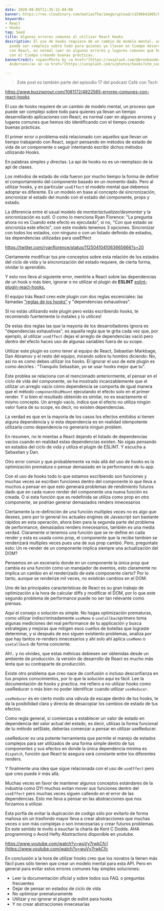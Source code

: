 ```yaml
---
date: 2020-08-05T11:35:12-04:00
banner: https://res.cloudinary.com/matiasfha/image/upload/v1596641805/brook-anderson-gTQbZXL417Q-unsplash_si4ngk.jpg
keywords:
- React
- Hooks
tag: Seed
title: Algunos errores comunes al utilizar React Hooks
description: El uso de hooks requiere de un cambio de modelo mental, un proceso que
  puede ser complejo sobre todo para quienes ya llevan un tiempo desarrollando aplicaciones
  con React, es normal caer en algunos errores y lugares comunes que hemos ido identificando
  con el tiempo creando buenas prácticas.
bannerCredit: <span>Photo by <a href="[https://unsplash.com/@brookanderson?utm_source=unsplash&amp;utm_medium=referral&amp;utm_content=creditCopyText](https://unsplash.com/@brookanderson?utm_source=unsplash&amp;utm_medium=referral&amp;utm_content=creditCopyText)">Brook
  Anderson</a> on <a href="[https://unsplash.com/s/photos/hooks?utm_source=unsplash&amp;utm_medium=referral&amp;utm_content=creditCopyText](https://unsplash.com/s/photos/hooks?utm_source=unsplash&amp;utm_medium=referral&amp;utm_content=creditCopyText)">Unsplash</a></span>

---
```

> Este post es también parte del episodio 17 del podcast Café con Tech

https://www.buzzsprout.com/1081172/4822565-errores-comunes-con-react-hooks

El uso de hooks requiere de un cambio de modelo mental, un proceso que puede ser complejo sobre todo para quienes ya llevan un tiempo desarrollando aplicaciones con React, es normal caer en algunos errores y lugares comunes que hemos ido identificando con el tiempo creando buenas prácticas.

El primer error o problema está relacionado con aquellos que llevan un tiempo trabajando con React, seguir pensando en métodos de estado de vida de un componente o seguir intentando escribir dichos métodos utilizando Hooks.

En palabras simples y directas. La api de hooks no es un reemplazo de la api de clases.

Los métodos de estado de vida fueron por mucho tiempo la forma de definir el comportamiento del componente basado en un momento dado. Pero al utilizar hooks, y en particular `useEffect` el modelo mental que debemos adoptar es diferente. Es un modelo en base al concepto de sincronización, sincronizar el estado del mundo con el estado  del componente, props y estado.

La diferencia entre el usual modelo de *montar/actualizar/desmontar*  y la sincronización es sutil. O como lo menciona Ryan Florence: "La pregunta ahora no es Cuando este efecto es ejecutado", si no, "Con que estado se sincroniza este efecto", con este modelo tenemos 3 opciones. Sincronizar con todos los estados, con ninguno o con un listado definido de estados, las dependencias utilizadas para useEffect

https://twitter.com/ryanflorence/status/1125041041063665666?s=20

Ciertamente modificar tus pre-conceptos sobre esta relación de los estados del ciclo de vida y la sincronización del estado requiere, de cierta forma, olvidar lo aprendido.

Y esto nos lleva al siguiente error, mentirle a React sobre las dependencias de un hook o más bien, ignorar o no utilizar el plugin de **ESLINT** [eslint-plugin-react-hooks.](https://www.google.com/search?client=safari&rls=en&q=eslint-plugin-react-hooks&ie=UTF-8&oe=UTF-8)

El equipo trás React creo este plugin con dos reglas escenciales: las llamadas ["reglas de los hooks"](https://es.reactjs.org/docs/hooks-rules.html) y "dependencias exhaustivas".

SI no estás utilizando este plugin pero estás escribiendo hooks, te recomiendo fuertemente lo instales y lo utilices!

De estas dos reglas las que la mayoría de los desarrolladores ignora es "dependencias exhaustivas", es aquella regla que te grita cada vez que, por ejemplo, al utilizar `useEffect` dejas el arreglo de dependencias vació pero dentro del efecto haces uso de algunas variables fuera de su scope.

Utilizar este plugin es como tener al equipo de React, Sebastian Markbage, Dan Abramov y el resto del equipo, mirando sobre tu hombro diciendo: No, así no es como debes utilizar los hooks. El ignorar el uso de este plugin es como decirles : "Tranquilo Sebastian, yo se usar hooks mejor que tu".

Este problea se relaciona con el mencionado anteriormente, el pensar en el ciclo de vida del componente, se ha mostrado incanzablemente que el utilizar un arreglo vacío cómo dependencia se comporta de igual manera que el método `componentDidMount` ejecutando el efecto solo en el primer render. Y si bien el resultado obtenido es similar, no es exactamente el mismo concepto. Un arreglo vacío, indica que el efecto no utiliza ningún valor fuera de su scope, es decir, no existen dependencias.

La verdad es que en la mayoría de los casos los efectos emitidos si tienen alguna dependencia y si esta dependencia es en realidad idempotente utilizarla como dependencia no generaría ningun problem.

En resumen, no le mientas a React dejando el listado de dependencias vacíos cuando en realidad estas dependencias existen. No sigas pensando en estados del ciclo de vida y utiliza el plugin de ESLINT. Y escucha a Sebastian y Dan.

Otro error común y que probablemente va más allá del uso de hooks es la optimización prematura o pensar demasiado en la performance de tu app.

Con el uso de hooks todo lo que estamos escribiendo son funciones y muchas veces se escriben funciones dentro del componente lo que lleva a muchos a pensar en que esto generará problemas de rendimiento futuros dado que en cada nuevo render del componente una nueva función es creada. O si esta función que es redefinida se utiliza como prop en otro componente, se podrían generar demasiados renders innecesarios

Ciertamente la re-definición de una función multiples veces no es algo que desees, pero por lo general los actuales engines de Javascript son bastante rápidos en esta operación,  ahora bien para la segunda parte del problema de performance, demasiados renders innecesarios, también es una media verdad. Claramente si tenemos una función que se re-define en cada render y esta es usada como prop, el componente que la recibe tambien se renderizará multiples veces pues una de sus prop cambió. 
Pero, preguntate esto: Un re-render de un componente implica siempre una actualización del DOM?

Pensemos en un escenario donde en un componente la única prop que cambia es una función como un manejador de eventos, esto claramente no implica un cambio en el renderizado de este componente cierto? Por lo tanto, aunque se renderize mil veces, no existirán cambios en el DOM.

Uno de las principales características de React es su gran trabajo de optimización  a la hora de calcular diffs y modificar el DOM, por lo que este segundo problema de performance puede no ser tan relevante como piensas.

Aquí el consejo o solución es simple. No hagas optimización prematuras, como utilizar indiscriminadamente `useMemo` o `useCallback`primero toma algunas mediciones del real performance de tu applicación y busca estrategias y mejoras que mitigen esos cuellos de botellas que lograste determinar, y si después de eso siguen existiento problemas, analiza por que hay tantos re-renders innecesarios y ahí solo ahí aplica `useMemo` o `useCallback` de forma conciente.

Ah!.. y no olvides, que estas métricas debiesen ser obtenidas desde un ambiente de producción. la versión de desarrollo de React es mucho más lenta que su contraparte de producción.

Existe otro problema que creo nace de confusión o incluso desconfianza en tus propios conocimientos, por lo que la solución aquí es fácil. Lee la documentación  de hooks y practica. me refiero a no utilizar hooks como useReducer o más bien no poder identificar cuando utilizar `useReducer`.

`useReducer` es en cierto modo una válvula de escape dentro de los hooks, te da la posibilidad clara y directa de desacoplar los cambios de estado de tus efectos.

Como regla general, si comienzas a establecer un valor de estado en dependencia del valor actual del estado, es decir, utilizas la forma funcional de tu método setState, deberías comenzar a pensar en utilizar useReducer.

useReducer es una potente herramienta que permite el manejo de estados complejos para ser utilizados de una forma simple dentro de tus componentes y sus efectos en donde la única dependencia minima es `dispatch`, función que React te asegura será constante entre los diferentes renders.

Y finalmente una idea que sigue relacionada con el uso de `useEffect` pero que creo puede ir más allá.

Muchas veces en favor de mantener algunos conceptos estándares de la industria como DYI muchos evitan mover sus funciones dentro del `useEffect` pero muchas veces siguen callendo en el error de las dependencias. Esto me lleva a pensar en las abstracciones que nos forzamos a utilizar.

Esta porfía de evitar la duplcación de codigo sólo por evitarlo de forma mañosa sin un trasfondo mayor lleva a crear abstracciones que muchas veces o son más complejas o son innecesarias y crear futuros problemas. 
En este sentido te invito a esuchar la charla de Kent C Dodds. AHA programming o Avoid Hefty Abstractions disponible en youtube.

https://www.youtube.com/watch?v=wuVy7rwkCfc](https://www.youtube.com/watch?v=wuVy7rwkCfc

En conclusión a la hora de utilizar hooks creo que los novatos la tienen más fácil pues sólo tienen que crear un modelo mental para esta API.
Pero en general para evitar estos errores comunes hay simples soluciones:

- Leer la documentación oficial y sobre todos sus FAQ. o preguntas frecuentes
- Dejar de pensar en estados de ciclo de vida
- No optimizar prematuramente
- Utilizar y no ignorar el plugin de eslint para hooks
- Y no crear abstracciones innecesarias